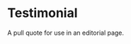 
<Meta title="Labs/Brand/Molecules/Testimonial" component={Testimonial} />

# Testimonial

<StoryStatus status="stable" />

A pull quote for use in an editorial page.

<Canvas withSource="open" className="dark">
  <Story name="Testimonial">
    <Testimonial
      testimonial={{
        firstName: text('First Name', 'Lacey'),
        lastName: text('Last Name', 'Bathala'),
        company: text('Company', 'Microsoft'),
        quote: text(
          'Short Quote',
          'Coding aint rocket science, it’s just falsely intimidating.'
        ),
        imageUrl: text(
          'Image URL',
          'https://content.codecademy.com/courses/free/boba.svg'
        ),
      }}
      size={select('size', ['small', 'medium', 'large'], 'small')}
      theme={select(
        'theme',
        [VisualTheme.DarkMode, VisualTheme.LightMode],
        VisualTheme.DarkMode
      )}
    />
  </Story>
</Canvas>

<Props story="Testimonial" of={Testimonial} />

<Canvas className="dark" columns={1}>
  <Story name="Medium">
    <Testimonial
      testimonial={{
        firstName: 'Lacey',
        lastName: 'Bathala',
        company: 'Microsoft',
        quote: 'Coding aint rocket science, it’s just falsely intimidating.',
        imageUrl: 'https://content.codecademy.com/courses/free/boba.svg',
      }}
      size="medium"
      theme={VisualTheme.DarkMode}
    />
  </Story>
  <Story name="Large">
    <Testimonial
      testimonial={{
        firstName: 'Lacey',
        lastName: 'Bathala',
        company: 'Microsoft',
        quote: 'Coding aint rocket science, it’s just falsely intimidating.',
        imageUrl: 'https://content.codecademy.com/courses/free/boba.svg',
      }}
      size="large"
      theme={VisualTheme.DarkMode}
    />
  </Story>
  <Story name="No Avatar">
    <Testimonial
      testimonial={{
        firstName: 'Lacey',
        lastName: 'Bathala',
        company: 'Microsoft',
        quote: 'Coding aint rocket science, it’s just falsely intimidating.',
      }}
      size="large"
      theme={VisualTheme.DarkMode}
    />
  </Story>
  <Story name="Light Theme">
    <Testimonial
      testimonial={{
        firstName: 'Lacey',
        lastName: 'Bathala',
        company: 'Microsoft',
        quote: 'Coding aint rocket science, it’s just falsely intimidating.',
        imageUrl: 'https://content.codecademy.com/courses/free/boba.svg',
      }}
      size="small"
      theme={VisualTheme.Light}
    />
  </Story>
</Canvas>
